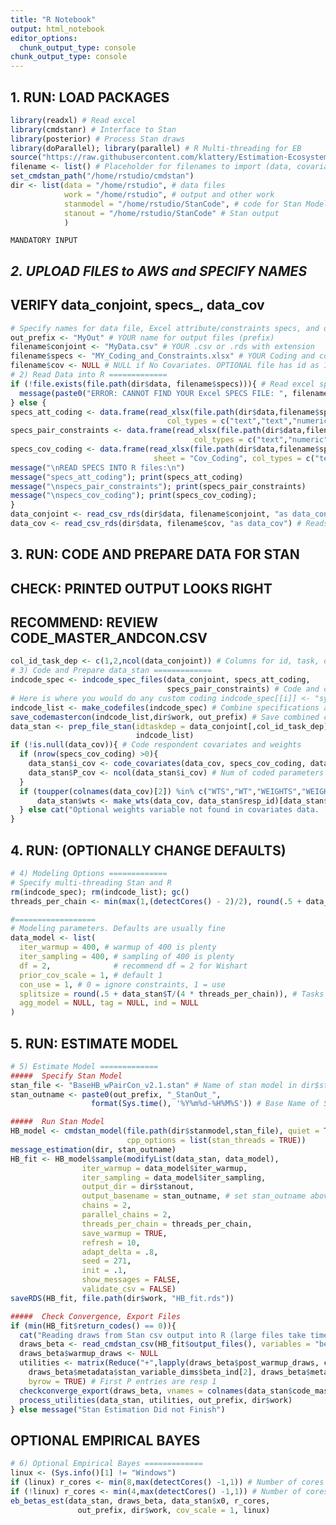 ```yaml
---
title: "R Notebook"
output: html_notebook
editor_options: 
  chunk_output_type: console
chunk_output_type: console
---
```


######################################
##  1. RUN: LOAD PACKAGES           ##
```r
library(readxl) # Read excel
library(cmdstanr) # Interface to Stan
library(posterior) # Process Stan draws
library(doParallel); library(parallel) # R Multi-threading for EB
source("https://raw.githubusercontent.com/klattery/Estimation-Ecosystem/master/EE_Functions_Stan2.R")
filename <- list() # Placeholder for filenames to import (data, covariates, excel specs)
set_cmdstan_path("/home/rstudio/cmdstan")
dir <- list(data = "/home/rstudio", # data files
            work = "/home/rstudio", # output and other work
            stanmodel = "/home/rstudio/StanCode", # code for Stan Model
            stanout = "/home/rstudio/StanCode" # Stan output 
            )
```

######### `MANDATORY INPUT` ###########################
##  *2. UPLOAD FILES to AWS and SPECIFY NAMES*       ##
##     VERIFY data_conjoint, specs_, data_cov        ##
```r
# Specify names for data file, Excel attribute/constraints specs, and output
out_prefix <- "MyOut" # YOUR name for output files (prefix)
filename$conjoint <- "MyData.csv" # YOUR .csv or .rds with extension
filename$specs <- "MY_Coding_and_Constraints.xlsx" # YOUR Coding and constraints file
filename$cov <- NULL # NULL if No Covariates. OPTIONAL file has id as 1st column
# 2) Read Data into R =============  
if (!file.exists(file.path(dir$data, filename$specs))){ # Read excel specs
  message(paste0("ERROR: CANNOT FIND YOUR Excel SPECS FILE: ", filename$specs))    
} else {
specs_att_coding <- data.frame(read_xlsx(file.path(dir$data,filename$specs), sheet = "Att_Coding",
                                   col_types = c("text","text","numeric")))
specs_pair_constraints <- data.frame(read_xlsx(file.path(dir$data,filename$specs), sheet = "Pair_Constraints",
                                         col_types = c("text","numeric","numeric")))
specs_cov_coding <- data.frame(read_xlsx(file.path(dir$data,filename$specs),
                                sheet = "Cov_Coding", col_types = c("text","text")))
message("\nREAD SPECS INTO R files:\n")
message("specs_att_coding"); print(specs_att_coding)
message("\nspecs_pair_constraints"); print(specs_pair_constraints)
message("\nspecs_cov_coding"); print(specs_cov_coding);
}
data_conjoint <- read_csv_rds(dir$data, filename$conjoint, "as data_conjoint") # Reads in (csv or rds)
data_cov <- read_csv_rds(dir$data, filename$cov, "as data_cov") # Reads in (csv or rds)
```

####################################################
##    3. RUN: CODE AND PREPARE DATA FOR STAN      ##
##       CHECK: PRINTED OUTPUT LOOKS RIGHT        ##
##       RECOMMEND: REVIEW CODE_MASTER_ANDCON.CSV ##
```r
col_id_task_dep <- c(1,2,ncol(data_conjoint)) # Columns for id, task, dep
# 3) Code and Prepare data_stan =============
indcode_spec <- indcode_spec_files(data_conjoint, specs_att_coding,
                                   specs_pair_constraints) # Code and constraints each attribute
# Here is where you would do any custom coding indcode_spec[[i]] <- "syntax"
indcode_list <- make_codefiles(indcode_spec) # Combine specifications above into one list
save_codemastercon(indcode_list,dir$work, out_prefix) # Save combined code_master and constraints 
data_stan <- prep_file_stan(idtaskdep = data_conjoint[,col_id_task_dep],
                            indcode_list)
if (!is.null(data_cov)){ # Code respondent covariates and weights
  if (nrow(specs_cov_coding) >0){
    data_stan$i_cov <- code_covariates(data_cov, specs_cov_coding, data_stan$resp_id) 
    data_stan$P_cov <- ncol(data_stan$i_cov) # Num of coded parameters
  }
  if (toupper(colnames(data_cov)[2]) %in% c("WTS","WT","WEIGHTS","WEIGHT")){
      data_stan$wts <- make_wts(data_cov, data_stan$resp_id)[data_stan$match_id]
  } else cat("Optional weights variable not found in covariates data.  All data weighted at 1")
}
```

###################################################
##    4. RUN: (OPTIONALLY CHANGE DEFAULTS)       ##
```r
# 4) Modeling Options ============= 
# Specify multi-threading Stan and R
rm(indcode_spec); rm(indcode_list); gc()
threads_per_chain <- min(max(1,(detectCores() - 2)/2), round(.5 + data_stan$T/(1000)), 24)

#==================
# Modeling parameters. Defaults are usually fine
data_model <- list(
  iter_warmup = 400, # warmup of 400 is plenty
  iter_sampling = 400, # sampling of 400 is plenty
  df = 2,              # recommend df = 2 for Wishart
  prior_cov_scale = 1, # default 1
  con_use = 1, # 0 = ignore constraints, 1 = use
  splitsize = round(.5 + data_stan$T/(4 * threads_per_chain)), # Tasks per core
  agg_model = NULL, tag = NULL, ind = NULL
)
```

###################################################
##   5. RUN: ESTIMATE MODEL                      ##
```r
# 5) Estimate Model ============= 
#####  Specify Stan Model 
stan_file <- "BaseHB_wPairCon_v2.1.stan" # Name of stan model in dir$stanmodel
stan_outname <- paste0(out_prefix, "_StanOut_", 
                  format(Sys.time(), '%Y%m%d-%H%M%S')) # Base Name of Stan Output files  

#####  Run Stan Model 
HB_model <- cmdstan_model(file.path(dir$stanmodel,stan_file), quiet = TRUE,
                          cpp_options = list(stan_threads = TRUE))
message_estimation(dir, stan_outname)
HB_fit <- HB_model$sample(modifyList(data_stan, data_model),
                iter_warmup = data_model$iter_warmup,
                iter_sampling = data_model$iter_sampling,
                output_dir = dir$stanout,
                output_basename = stan_outname, # set stan_outname above if changing
                chains = 2,
                parallel_chains = 2,
                threads_per_chain = threads_per_chain,
                save_warmup = TRUE,
                refresh = 10,
                adapt_delta = .8,
                seed = 271,
                init = .1,
                show_messages = FALSE,
                validate_csv = FALSE)
saveRDS(HB_fit, file.path(dir$work, "HB_fit.rds"))

#####  Check Convergence, Export Files  
if (min(HB_fit$return_codes() == 0)){
  cat("Reading draws from Stan csv output into R (large files take time)...")
  draws_beta <- read_cmdstan_csv(HB_fit$output_files(), variables = "beta_ind", format = "draws_list")
  draws_beta$warmup_draws <- NULL
  utilities <- matrix(Reduce("+",lapply(draws_beta$post_warmup_draws, colMeans))/HB_fit$num_chains(),
    draws_beta$metadata$stan_variable_dims$beta_ind[2], draws_beta$metadata$stan_variable_dims$beta_ind[1],
    byrow = TRUE) # First P entries are resp 1 
  checkconverge_export(draws_beta, vnames = colnames(data_stan$code_master), out_prefix, dir$work)
  process_utilities(data_stan, utilities, out_prefix, dir$work)
} else message("Stan Estimation Did not Finish")
```

## OPTIONAL EMPIRICAL BAYES ##
```r
# 6) Optional Empirical Bayes =============
linux <- (Sys.info()[1] != "Windows")
if (linux) r_cores <- min(8,max(detectCores() -1,1)) # Number of cores to use for EB
if (!linux) r_cores <- min(4,max(detectCores() -1,1)) # Number of cores to use for EB
eb_betas_est(data_stan, draws_beta, data_stan$x0, r_cores,
               out_prefix, dir$work, cov_scale = 1, linux)
```
